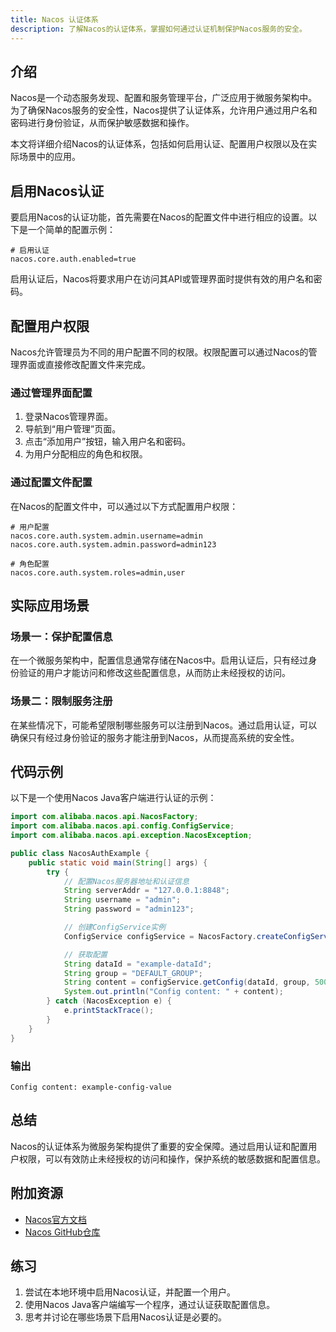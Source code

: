 ```yaml
---
title: Nacos 认证体系
description: 了解Nacos的认证体系，掌握如何通过认证机制保护Nacos服务的安全。
---
```


## 介绍

Nacos是一个动态服务发现、配置和服务管理平台，广泛应用于微服务架构中。为了确保Nacos服务的安全性，Nacos提供了认证体系，允许用户通过用户名和密码进行身份验证，从而保护敏感数据和操作。

本文将详细介绍Nacos的认证体系，包括如何启用认证、配置用户权限以及在实际场景中的应用。

## 启用Nacos认证

要启用Nacos的认证功能，首先需要在Nacos的配置文件中进行相应的设置。以下是一个简单的配置示例：

```properties
# 启用认证
nacos.core.auth.enabled=true
```

启用认证后，Nacos将要求用户在访问其API或管理界面时提供有效的用户名和密码。

## 配置用户权限

Nacos允许管理员为不同的用户配置不同的权限。权限配置可以通过Nacos的管理界面或直接修改配置文件来完成。

### 通过管理界面配置

1. 登录Nacos管理界面。
2. 导航到“用户管理”页面。
3. 点击“添加用户”按钮，输入用户名和密码。
4. 为用户分配相应的角色和权限。

### 通过配置文件配置

在Nacos的配置文件中，可以通过以下方式配置用户权限：

```properties
# 用户配置
nacos.core.auth.system.admin.username=admin
nacos.core.auth.system.admin.password=admin123

# 角色配置
nacos.core.auth.system.roles=admin,user
```

## 实际应用场景

### 场景一：保护配置信息

在一个微服务架构中，配置信息通常存储在Nacos中。启用认证后，只有经过身份验证的用户才能访问和修改这些配置信息，从而防止未经授权的访问。

### 场景二：限制服务注册

在某些情况下，可能希望限制哪些服务可以注册到Nacos。通过启用认证，可以确保只有经过身份验证的服务才能注册到Nacos，从而提高系统的安全性。

## 代码示例

以下是一个使用Nacos Java客户端进行认证的示例：

```java
import com.alibaba.nacos.api.NacosFactory;
import com.alibaba.nacos.api.config.ConfigService;
import com.alibaba.nacos.api.exception.NacosException;

public class NacosAuthExample {
    public static void main(String[] args) {
        try {
            // 配置Nacos服务器地址和认证信息
            String serverAddr = "127.0.0.1:8848";
            String username = "admin";
            String password = "admin123";

            // 创建ConfigService实例
            ConfigService configService = NacosFactory.createConfigService(serverAddr, username, password);

            // 获取配置
            String dataId = "example-dataId";
            String group = "DEFAULT_GROUP";
            String content = configService.getConfig(dataId, group, 5000);
            System.out.println("Config content: " + content);
        } catch (NacosException e) {
            e.printStackTrace();
        }
    }
}
```

### 输出

```plaintext
Config content: example-config-value
```

## 总结

Nacos的认证体系为微服务架构提供了重要的安全保障。通过启用认证和配置用户权限，可以有效防止未经授权的访问和操作，保护系统的敏感数据和配置信息。

## 附加资源

- [Nacos官方文档](https://nacos.io/zh-cn/docs/what-is-nacos.html)
- [Nacos GitHub仓库](https://github.com/alibaba/nacos)

## 练习

1. 尝试在本地环境中启用Nacos认证，并配置一个用户。
2. 使用Nacos Java客户端编写一个程序，通过认证获取配置信息。
3. 思考并讨论在哪些场景下启用Nacos认证是必要的。
